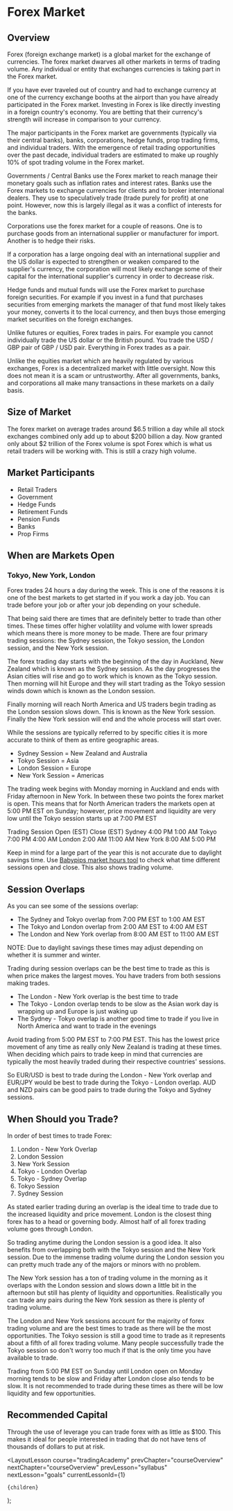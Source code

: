 
# Forex Market

## Overview

Forex (foreign exchange market) is a global market for the exchange of currencies. The forex market dwarves all other markets in terms of trading volume. Any individual or entity that exchanges currencies is taking part in the Forex market.

If you have ever traveled out of country and had to exchange currency at one of the currency exchange booths at the airport than you have already participated in the Forex market. Investing in Forex is like directly investing in a foreign country's economy. You are betting that their currency's strength will increase in comparison to your currency.

The major participants in the Forex market are governments (typically via their central banks), banks, corporations, hedge funds, prop trading firms, and individual traders. With the emergence of retail trading opportunities over the past decade, individual traders are estimated to make up roughly 10% of spot trading volume in the Forex market.

Governments / Central Banks use the Forex market to reach manage their monetary goals such as inflation rates and interest rates. Banks use the Forex markets to exchange currencies for clients and to broker international dealers. They use to speculatively trade (trade purely for profit) at one point. However, now this is largely illegal as it was a conflict of interests for the banks.

Corporations use the forex market for a couple of reasons. One is to purchase goods from an international supplier or manufacturer for import. Another is to hedge their risks.

If a corporation has a large ongoing deal with an international supplier and the US dollar is expected to strengthen or weaken compared to the supplier's currency, the corporation will most likely exchange some of their capital for the international supplier's currency in order to decrease risk.

Hedge funds and mutual funds will use the Forex market to purchase foreign securities. For example if you invest in a fund that purchases securities from emerging markets the manager of that fund most likely takes your money, converts it to the local currency, and then buys those emerging market securities on the foreign exchanges.

Unlike futures or equities, Forex trades in pairs. For example you cannot individually trade the US dollar or the British pound. You trade the USD / GBP pair of GBP / USD pair. Everything in Forex trades as a pair.

Unlike the equities market which are heavily regulated by various exchanges, Forex is a decentralized market with little oversight. Now this does not mean it is a scam or untrustworthy. After all governments, banks, and corporations all make many transactions in these markets on a daily basis.

## Size of Market

The forex market on average trades around $6.5 trillion a day while all stock exchanges combined only add up to about $200 billion a day. Now granted only about $2 trillion of the Forex volume is spot Forex which is what us retail traders will be working with. This is still a crazy high volume.

## Market Participants

- Retail Traders
- Government
- Hedge Funds
- Retirement Funds
- Pension Funds
- Banks
- Prop Firms

## When are Markets Open

### Tokyo, New York, London

Forex trades 24 hours a day during the week. This is one of the reasons it is one of the best markets to get started in if you work a day job. You can trade before your job or after your job depending on your schedule.

That being said there are times that are definitely better to trade than other times. These times offer higher volatility and volume with lower spreads which means there is more money to be made. There are four primary trading sessions: the Sydney session, the Tokyo session, the London session, and the New York session.

The forex trading day starts with the beginning of the day in Auckland, New Zealand which is known as the Sydney session. As the day progresses the Asian cities will rise and go to work which is known as the Tokyo session. Then morning will hit Europe and they will start trading as the Tokyo session winds down which is known as the London session.

Finally morning will reach North America and US traders begin trading as the London session slows down. This is known as the New York session. Finally the New York session will end and the whole process will start over.

While the sessions are typically referred to by specific cities it is more accurate to think of them as entire geographic areas.

- Sydney Session = New Zealand and Australia
- Tokyo Session = Asia
- London Session = Europe
- New York Session = Americas

The trading week begins with Monday morning in Auckland and ends with Friday afternoon in New York. In between these two points the forex market is open. This means that for North American traders the markets open at 5:00 PM EST on Sunday; however, price movement and liquidity are very low until the Tokyo session starts up at 7:00 PM EST

Trading Session Open (EST) Close (EST)
Sydney 4:00 PM 1:00 AM
Tokyo 7:00 PM 4:00 AM
London 2:00 AM 11:00 AM
New York 8:00 AM 5:00 PM

Keep in mind for a large part of the year this is not accurate due to daylight savings time. Use [Babypips market hours tool](https://www.babypips.com/tools/forex-market-hours) to check what time different sessions open and close. This also shows trading volume.

## Session Overlaps

As you can see some of the sessions overlap:

- The Sydney and Tokyo overlap from 7:00 PM EST to 1:00 AM EST
- The Tokyo and London overlap from 2:00 AM EST to 4:00 AM EST
- The London and New York overlap from 8:00 AM EST to 11:00 AM EST

NOTE: Due to daylight savings these times may adjust depending on whether it is summer and winter.

Trading during session overlaps can be the best time to trade as this is when price makes the largest moves. You have traders from both sessions making trades.

- The London - New York overlap is the best time to trade
- The Tokyo - London overlap tends to be slow as the Asian work day is wrapping up and Europe is just waking up
- The Sydney - Tokyo overlap is another good time to trade if you live in North America and want to trade in the evenings

Avoid trading from 5:00 PM EST to 7:00 PM EST. This has the lowest price movement of any time as really only New Zealand is trading at these times. When deciding which pairs to trade keep in mind that currencies are typically the most heavily traded during their respective countries' sessions.

So EUR/USD is best to trade during the London - New York overlap and EUR/JPY would be best to trade during the Tokyo - London overlap. AUD and NZD pairs can be good pairs to trade during the Tokyo and Sydney sessions.

## When Should you Trade?

In order of best times to trade Forex:

1. London - New York Overlap
2. London Session
3. New York Session
4. Tokyo - London Overlap
5. Tokyo - Sydney Overlap
6. Tokyo Session
7. Sydney Session

As stated earlier trading during an overlap is the ideal time to trade due to the increased liquidity and price movement. London is the closest thing forex has to a head or governing body. Almost half of all forex trading volume goes through London.

So trading anytime during the London session is a good idea. It also benefits from overlapping both with the Tokyo session and the New York session. Due to the immense trading volume during the London session you can pretty much trade any of the majors or minors with no problem.

The New York session has a ton of trading volume in the morning as it overlaps with the London session and slows down a little bit in the afternoon but still has plenty of liquidity and opportunities. Realistically you can trade any pairs during the New York session as there is plenty of trading volume.

The London and New York sessions account for the majority of forex trading volume and are the best times to trade as there will be the most opportunities. The Tokyo session is still a good time to trade as it represents about a fifth of all forex trading volume. Many people successfully trade the Tokyo session so don't worry too much if that is the only time you have available to trade.

Trading from 5:00 PM EST on Sunday until London open on Monday morning tends to be slow and Friday after London close also tends to be slow. It is not recommended to trade during these times as there will be low liquidity and few opportunities.

## Recommended Capital

Through the use of leverage you can trade forex with as little as $100. This makes it ideal for people interested in trading that do not have tens of thousands of dollars to put at risk.

  <LayoutLesson
    course="tradingAcademy"
    prevChapter="courseOverview"
    nextChapter="courseOverview"
    prevLesson="syllabus"
    nextLesson="goals"
    currentLessonId={1}
  >
    {children}
  </LayoutLesson>
);
